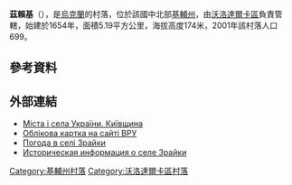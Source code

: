 {{coord|49|27|55|N|29|49|39|E|scale:30000|display=title}}

'''茲賴基'''（{{lang-uk|Зрайки}}），是[[烏克蘭|烏克蘭]]的村落，位於該國中北部[[基輔州|基輔州]]，由[[沃洛達爾卡區|沃洛達爾卡區]]負責管轄，始建於1654年，面積5.19平方公里，海拔高度174米，2001年該村落人口699。

==參考資料==
{{reflist}}

==外部連結==
* [http://who-is-who.ua/makets/msukuivshuna11/info/kiyvshina1.pdf Міста і села України. Київщина]
* [https://web.archive.org/web/20151222122852/http://w1.c1.rada.gov.ua/pls/z7502/A005?rdat1=11.04.2015&rf7571=15612 Облікова картка на сайті ВРУ]
* [http://weather.in.ua/ua/kievskaja/9191 Погода в селі Зрайки]
* [http://www.surnameindex.info/info/kiev/tarascha/zraiki/index.html Историческая информация о селе Зрайки] {{ref-ru}}

{{DEFAULTSORT:Зрайки}}
[[Category:基輔州村落|Category:基輔州村落]]
[[Category:沃洛達爾卡區村落|Category:沃洛達爾卡區村落]]


{{Kiev-geo-stub}}